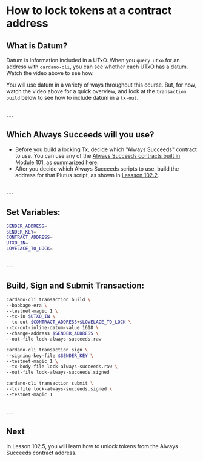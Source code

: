 # How to lock tokens at a contract address

## What is Datum?
Datum is information included in a UTxO. When you `query utxo` for an address with `cardano-cli`, you can see whether each UTxO has a datum. Watch the video above to see how.

You will use datum in a variety of ways throughout this course. But, for now, watch the video above for a quick overview, and look at the `transaction build` below to see how to include datum in a `tx-out`.

<br />
---

## Which Always Succeeds will you use?
- Before you build a locking Tx, decide which "Always Succeeds" contract to use. You can use any of the [Always Succeeds contracts built in Module 101, as summarized here](/modules/101/summary).
- After you decide which Always Succeeds scripts to use, build the address for that Plutus script, as shown in [Lessson 102.2](/modules/102/1022).

<br />
---

## Set Variables:
```bash
SENDER_ADDRESS=
SENDER_KEY=
CONTRACT_ADDRESS=
UTXO_IN=
LOVELACE_TO_LOCK=
```

<br />
---

## Build, Sign and Submit Transaction:
```bash
cardano-cli transaction build \
--babbage-era \
--testnet-magic 1 \
--tx-in $UTXO_IN \
--tx-out $CONTRACT_ADDRESS+$LOVELACE_TO_LOCK \
--tx-out-inline-datum-value 1618 \
--change-address $SENDER_ADDRESS \
--out-file lock-always-succeeds.raw

cardano-cli transaction sign \
--signing-key-file $SENDER_KEY \
--testnet-magic 1 \
--tx-body-file lock-always-succeeds.raw \
--out-file lock-always-succeeds.signed

cardano-cli transaction submit \
--tx-file lock-always-succeeds.signed \
--testnet-magic 1
```

<br />
---

## Next

In Lesson 102.5, you will learn how to unlock tokens from the Always Succeeds contract address.

